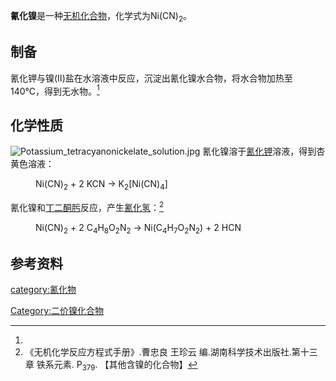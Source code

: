 {{chembox
| verifiedrevid = 
|   Name = 氰化镍
|   ImageFile = Nickel(II)-cyanid.jpg
|   ImageName = 
|   OtherNames = 
|   IUPACName = 氰化镍(II)
| Section1 = {{Chembox Identifiers
|   ChemSpiderID_Ref = {{chemspidercite|correct|chemspider}}
| ChemSpiderID = 
| PubChem =
| InChI =
| InChIKey =
| SMILES = 
| StdInChI_Ref = {{stdinchicite|correct|chemspider}}
| StdInChI =
| StdInChIKey_Ref = {{stdinchicite|correct|chemspider}}
| StdInChIKey = 
| CASNo = 557-19-7
| CASNo_Comment = 无水
| CASNo_Ref = {{cascite|correct|CAS}}
| CASNo2 = 13477-95-7
| CASNo2_Comment = 四水
| CASNo2_Ref = {{cascite|correct|CAS}}
  }}
| Section2 = {{Chembox Properties
|   Formula = Ni(CN)<sub>2</sub>
|   MolarMass = 110.729
|   Appearance = 棕黄色固体（无水）<br />灰蓝色固体（水合）<ref name=wj>《无机化学丛书》.第九卷 锰分族 铁系 铂系. 科学出版社. P<sub>286</sub>. 氰化镍(II)</ref>
|   Density = 
|   MeltingPt = 
|   BoilingPt = 
|   Solubility = 
|   Solvent = 
|   SolubleOther = 
  }}
| Section7 = {{Chembox Hazards
|  EUHazardSymbol =
|  RPhrases =
|  SPhrases =
|  FlashPt = 
|  pKa = 
|  pKb = 
|  EUClass =
|  EUIndex = 
|  MainHazards = 
|  NFPA-H = 
|  NFPA-F = 
|  NFPA-R = 
|  NFPA-O = 
|  RSPhrases = 
|  Autoignition = 
|  ExploLimits = 
|  PEL = 
  }}
| Section8 = {{Chembox Related
|   Function = 
|   OtherFunctn = 
|   OtherAnions =
|   OtherCations = [[氰化亚铁|氰化亚铁]]<br />[[氰化钴|氰化钴]]
|   OtherCpds = [[镍氰酸钾|镍氰酸钾]]
  }}
}}
'''氰化镍'''是一种[[无机化合物|无机化合物]]，化学式为Ni(CN)<sub>2</sub>。
==制备==
氰化钾与镍(II)盐在水溶液中反应，沉淀出氰化镍水合物，将水合物加热至140℃，得到无水物。<ref name=wj />
==化学性质==
[[File:Potassium_tetracyanonickelate_solution.jpg|thumb]]
氰化镍溶于[[氰化钾|氰化钾]]溶液，得到杏黄色溶液：
: Ni(CN)<sub>2</sub> + 2 KCN → K<sub>2</sub>[Ni(CN)<sub>4</sub>]
氰化镍和[[丁二酮肟|丁二酮肟]]反应，产生[[氰化氢|氰化氢]]：<ref>《无机化学反应方程式手册》.曹忠良 王珍云 编.湖南科学技术出版社.第十三章 铁系元素. P<sub>379</sub>. 【其他含镍的化合物】</ref>
: Ni(CN)<sub>2</sub> + 2 C<sub>4</sub>H<sub>8</sub>O<sub>2</sub>N<sub>2</sub> → Ni(C<sub>4</sub>H<sub>7</sub>O<sub>2</sub>N<sub>2</sub>) + 2 HCN

==参考资料==
{{reflist}}

{{镍化合物}}
{{氰化物}}
[[Category:二价镍化合物|Category:二价镍化合物]]
[[category:氰化物|category:氰化物]]